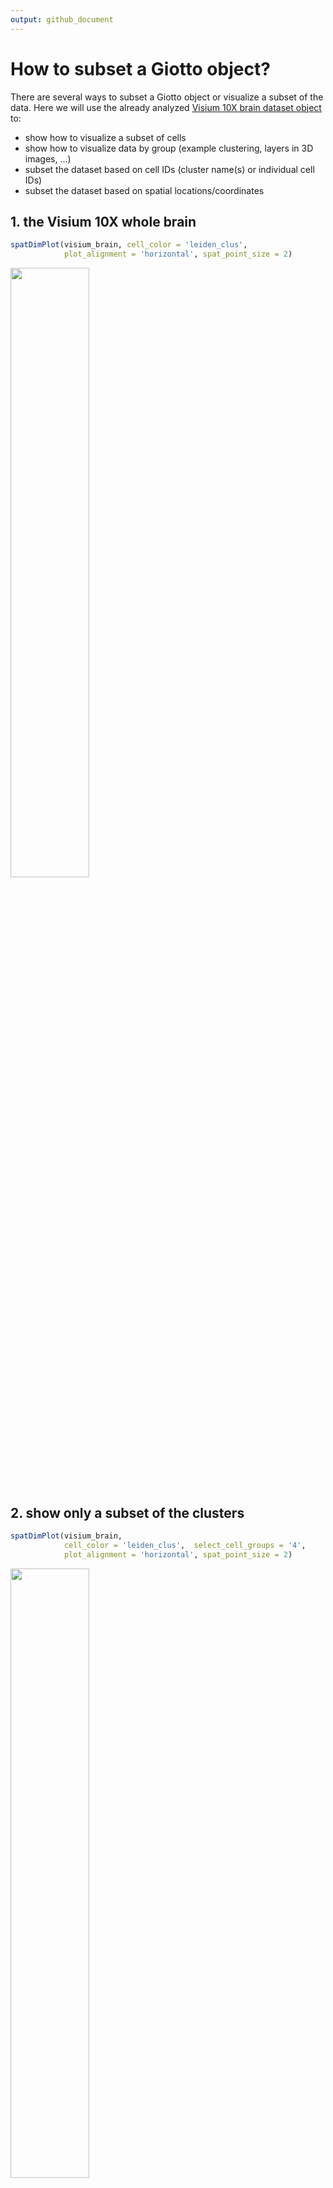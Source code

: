 ```yaml
---
output: github_document
---
```


# How to subset a Giotto object?

There are several ways to subset a Giotto object or visualize a subset of the data. Here we will use the already analyzed [Visium 10X brain dataset object](./mouse_visium_brain_200325.html) to:

- show how to visualize a subset of cells  
- show how to visualize data by group (example clustering, layers in 3D images, ...)  
- subset the dataset based on cell IDs (cluster name(s) or individual cell IDs)   
- subset the dataset based on spatial locations/coordinates   



## 1. the Visium 10X whole brain  
```r
spatDimPlot(visium_brain, cell_color = 'leiden_clus',
            plot_alignment = 'horizontal', spat_point_size = 2)
```

![](../inst/howtos/subset_giotto/vignette_1/1_whole_brain.png){ width=50% }


## 2. show only a subset of the clusters 
```r
spatDimPlot(visium_brain,
            cell_color = 'leiden_clus',  select_cell_groups = '4',
            plot_alignment = 'horizontal', spat_point_size = 2)
```

![](../inst/howtos/subset_giotto/vignette_1/2_whole_brain_clus4.png){ width=50% }



## 3. show only a subset of the clusters, excluding not selected cells
```r
spatDimPlot(visium_brain,
            cell_color = 'leiden_clus',  select_cell_groups = '4', show_other_cells = F,
            plot_alignment = 'horizontal', spat_point_size = 2)
```

![](../inst/howtos/subset_giotto/vignette_1/3_whole_brain_clus4_noOther.png){ width=50% }




## 4. create spatial plots grouped by the leiden clustering result
```r
spatPlot(visium_brain,
         group_by = 'leiden_clus', group_by_subset = c(1:8),
         cell_color = 'leiden_clus', cow_n_col = 4,
         point_size = 1, axis_text = 6, axis_title = 6, legend_text = 6)
```

![](../inst/howtos/subset_giotto/vignette_1/4_whole_brain_by_group_leiden_1.png){ width=50% }


```r
spatPlot(visium_brain,
         group_by = 'leiden_clus', group_by_subset = c(9:16),
         cell_color = 'leiden_clus', cow_n_col = 4,
         point_size = 1, axis_text = 6, axis_title = 6, legend_text = 6)
```

![](../inst/howtos/subset_giotto/vignette_1/4_whole_brain_by_group_leiden_2.png){ width=50% }


## 5. create dimension plots grouped by the HMRF result
```r
spatDimPlot(visium_brain, cell_color = 'HMRF_k12_b.1',
            plot_alignment = 'horizontal', spat_point_size = 2)
```

![](../inst/howtos/subset_giotto/vignette_1/5_whole_brain_HMRF.png){ width=50% }


```r
dimPlot(visium_brain,
         group_by = 'HMRF_k12_b.1', group_by_subset = c(1:6),
         cell_color = 'leiden_clus', cow_n_col = 3,
         point_size = 1, axis_text = 6, axis_title = 6, legend_text = 6)
```

![](../inst/howtos/subset_giotto/vignette_1/5_whole_brain_by_group_HMRF_1.png){ width=50% }


```r
dimPlot(visium_brain,
        group_by = 'HMRF_k12_b.1', group_by_subset = c(7:14),
        cell_color = 'leiden_clus', cow_n_col = 3,
        point_size = 1, axis_text = 6, axis_title = 6, legend_text = 6)
```

![](../inst/howtos/subset_giotto/vignette_1/5_whole_brain_by_group_HMRF_2.png){ width=50% }
 


## 6. Create a new Giotto object by subsetting selected clusters
```r
metadata = pDataDT(visium_brain)
subset_cell_IDs = metadata[leiden_clus %in% c(4, 5, 8, 13)]$cell_ID
visium_brain_small = subsetGiotto(visium_brain, cell_ids = subset_cell_IDs)

spatDimPlot(visium_brain_small,
            cell_color = 'leiden_clus', 
            plot_alignment = 'horizontal', spat_point_size = 2.5)
```

![](../inst/howtos/subset_giotto/vignette_1/6_subset_brain.png){ width=50% }

```r
spatDimPlot(visium_brain_small,
            cell_color = 'nr_genes', color_as_factor = F,
            plot_alignment = 'horizontal', spat_point_size = 2.5)
```

![](../inst/howtos/subset_giotto/vignette_1/6_subset_brain_nr_genes.png){ width=50% }





## 7.  Create a new Giotto object by subsetting based on spatial coordinates/locations
```r
DG_subset = subsetGiottoLocs(visium_brain,
                             x_max = 6500, x_min = 3000,
                             y_max = -2500, y_min = -5500)

spatDimPlot(DG_subset,
            cell_color = 'leiden_clus', 
            plot_alignment = 'horizontal', spat_point_size = 4,
            save_param = list(save_name = '6_DG_loc_subset', base_height = 4))
```
![](../inst/howtos/subset_giotto/vignette_1/7_DG_loc_subset.png){ width=50% }





